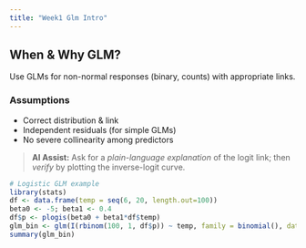 ```yaml
---
title: "Week1 Glm Intro"
---
```



## When & Why GLM?
Use GLMs for non-normal responses (binary, counts) with appropriate links.

### Assumptions
- Correct distribution & link
- Independent residuals (for simple GLMs)
- No severe collinearity among predictors

> **AI Assist:** Ask for a *plain-language explanation* of the logit link; then *verify* by plotting the inverse-logit curve.

```r
# Logistic GLM example
library(stats)
df <- data.frame(temp = seq(6, 20, length.out=100))
beta0 <- -5; beta1 <- 0.4
df$p <- plogis(beta0 + beta1*df$temp)
glm_bin <- glm(I(rbinom(100, 1, df$p)) ~ temp, family = binomial(), data = df)
summary(glm_bin)
```

